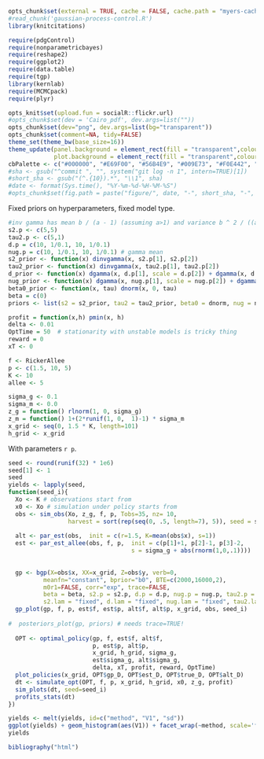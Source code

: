 ```r
opts_chunk$set(external = TRUE, cache = FALSE, cache.path = "myers-cache/", warning=FALSE)
#read_chunk('gaussian-process-control.R')
library(knitcitations)
```


```r
require(pdgControl)
require(nonparametricbayes)
require(reshape2)
require(ggplot2)
require(data.table)
require(tgp)
library(kernlab)
require(MCMCpack)
require(plyr)
```

```r
opts_knit$set(upload.fun = socialR::flickr.url)
#opts_chunk$set(dev = 'Cairo_pdf', dev.args=list(""))
opts_chunk$set(dev="png", dev.args=list(bg="transparent"))
opts_chunk$set(comment=NA, tidy=FALSE)
theme_set(theme_bw(base_size=16))
theme_update(panel.background = element_rect(fill = "transparent",colour = NA),
             plot.background = element_rect(fill = "transparent",colour = NA))
cbPalette <- c("#000000", "#E69F00", "#56B4E9", "#009E73", "#F0E442", "#0072B2", "#D55E00", "#CC79A7")
#sha <- gsub("^commit ", "", system("git log -n 1", intern=TRUE)[1])
#short_sha <- gsub("(^.{10}).*", "\\1", sha)
#date <- format(Sys.time(), "%Y-%m-%d-%H-%M-%S")
#opts_chunk$set(fig.path = paste("figure/", date, "-", short_sha, "-", sep=""))
```


Fixed priors on hyperparameters, fixed model type.

```r
#inv gamma has mean b / (a - 1) (assuming a>1) and variance b ^ 2 / ((a - 2) * (a - 1) ^ 2) (assuming a>2)
s2.p <- c(5,5)  
tau2.p <- c(5,1)
d.p = c(10, 1/0.1, 10, 1/0.1)
nug.p = c(10, 1/0.1, 10, 1/0.1) # gamma mean
s2_prior <- function(x) dinvgamma(x, s2.p[1], s2.p[2])
tau2_prior <- function(x) dinvgamma(x, tau2.p[1], tau2.p[2])
d_prior <- function(x) dgamma(x, d.p[1], scale = d.p[2]) + dgamma(x, d.p[3], scale = d.p[4])
nug_prior <- function(x) dgamma(x, nug.p[1], scale = nug.p[2]) + dgamma(x, nug.p[3], scale = nug.p[4])
beta0_prior <- function(x, tau) dnorm(x, 0, tau)
beta = c(0)
priors <- list(s2 = s2_prior, tau2 = tau2_prior, beta0 = dnorm, nug = nug_prior, d = d_prior, ldetK = function(x) 0)
```

```r
profit = function(x,h) pmin(x, h)
delta <- 0.01
OptTime = 50  # stationarity with unstable models is tricky thing
reward = 0
xT <- 0

```


```r
f <- RickerAllee
p <- c(1.5, 10, 5) 
K <- 10
allee <- 5
```


```r
sigma_g <- 0.1
sigma_m <- 0.0
z_g = function() rlnorm(1, 0, sigma_g)
z_m = function() 1+(2*runif(1, 0,  1)-1) * sigma_m
x_grid <- seq(0, 1.5 * K, length=101)
h_grid <- x_grid
```

With parameters `r p`. 


```r
seed <- round(runif(32) * 1e6)
seed[1] <- 1
seed
yields <- lapply(seed, 
function(seed_i){
  Xo <- K # observations start from
  x0 <- Xo # simulation under policy starts from
  obs <- sim_obs(Xo, z_g, f, p, Tobs=35, nz= 10, 
                 harvest = sort(rep(seq(0, .5, length=7), 5)), seed = seed_i)
    
  alt <- par_est(obs,  init = c(r=1.5, K=mean(obs$x), s=1))
  est <- par_est_allee(obs, f, p,  init = c(p[1]+1, p[2]-1, p[3]-2, 
                                   s = sigma_g + abs(rnorm(1,0,.1))))
  
  
  gp <- bgp(X=obs$x, XX=x_grid, Z=obs$y, verb=0,
          meanfn="constant", bprior="b0", BTE=c(2000,16000,2),
          m0r1=FALSE, corr="exp", trace=FALSE, 
          beta = beta, s2.p = s2.p, d.p = d.p, nug.p = nug.p, tau2.p = tau2.p,
          s2.lam = "fixed", d.lam = "fixed", nug.lam = "fixed", tau2.lam = "fixed")      
  gp_plot(gp, f, p, est$f, est$p, alt$f, alt$p, x_grid, obs, seed_i)
  
#  posteriors_plot(gp, priors) # needs trace=TRUE!
  
  OPT <- optimal_policy(gp, f, est$f, alt$f,
                        p, est$p, alt$p,
                        x_grid, h_grid, sigma_g, 
                        est$sigma_g, alt$sigma_g, 
                        delta, xT, profit, reward, OptTime)
  plot_policies(x_grid, OPT$gp_D, OPT$est_D, OPT$true_D, OPT$alt_D)
  dt <- simulate_opt(OPT, f, p, x_grid, h_grid, x0, z_g, profit)
  sim_plots(dt, seed=seed_i)
  profits_stats(dt)
})
```

```r
yields <- melt(yields, id=c("method", "V1", "sd"))
ggplot(yields) + geom_histogram(aes(V1)) + facet_wrap(~method, scale='free')
yields
````



```r
bibliography("html")
```
